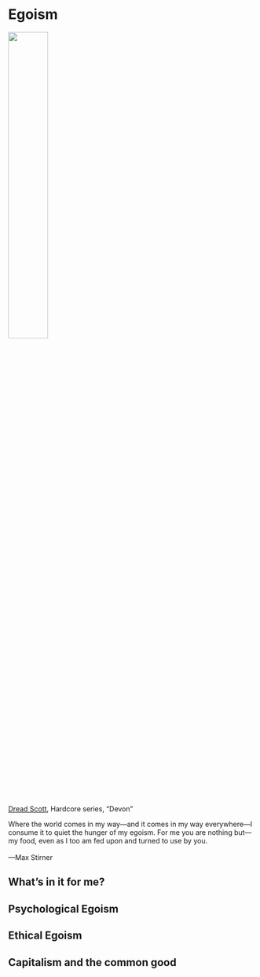 # Egoism {#egoism}

:::: {.centerpic data-latex=""}

![](img/hardcore-02.jpg){width=40%}

::: {.centercap data-latex=""}

[Dread Scott](https://www.dreadscott.net/works/hardcore/), Hardcore series, "Devon"

:::

::::

:::{.epigraph data-latex=""}
Where the world comes in my way—and it comes in my way everywhere—I consume it to quiet the hunger of my egoism. For me you are nothing but—my food, even as I too am fed upon and turned to use by you.\
\
---Max Stirner
:::

## What's in it for me?




## Psychological Egoism

## Ethical Egoism

## Capitalism and the common good
